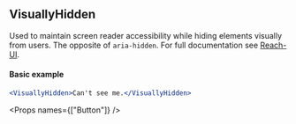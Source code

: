 
<SEO title="VisuallyHidden" />

<Container>
<Article sidebar={[
  { id: 'VisuallyHidden', name: 'VisuallyHidden'},
  { id: 'Basic usage', name: 'Basic usage' }
]}>

# VisuallyHidden

Used to maintain screen reader accessibility while hiding elements visually from users. The opposite of `aria-hidden`. For full documentation see [Reach-UI](https://ui.reach.tech/visually-hidden).

#### Basic example

```.jsx
<VisuallyHidden>Can't see me.</VisuallyHidden>
```

<Props names={["Button"]} />

</Article>
</Container>
